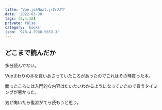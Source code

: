 ```yaml
---
title: 'Vue.js&Nuxt.js超入門'
date: '2022-03-30'
tags: [3,4,18]
private: false
category: 'books'
isbn: '978-4-7980-5659-3'
---
```


## どこまで読んだか
多分読んでない。

Vueまわりの本を買いあさっていたころがあったのでこれはその時買った本。

勝ったころには入門的な内容はだいたいわかるようになっていたので買うタイミングが悪かった。

気が向いたら復習がてら読もうと思う。
